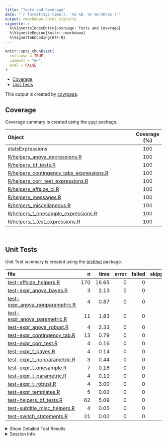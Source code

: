 ```yaml
---
title: "Tests and Coverage"
date: "`r format(Sys.time(), '%d %B, %Y %H:%M:%S')`"
output: rmarkdown::html_vignette
vignette: >
  %\VignetteIndexEntry{covrpage: Tests and Coverage}
  %\VignetteEngine{knitr::rmarkdown}
  %\VignetteEncoding{UTF-8}
---
```

  
```r
knitr::opts_chunk$set(
  collapse = TRUE,
  comment = "#>",
  eval = FALSE
)
```

<!--- Placeholder for tests/README.md Do Not Edit--->
  - [Coverage](#coverage)
  - [Unit Tests](#unit-tests)

This output is created by
[covrpage](https://github.com/metrumresearchgroup/covrpage).

## Coverage

Coverage summary is created using the
[covr](https://github.com/r-lib/covr) package.

| Object                                                                                     | Coverage (%) |
| :----------------------------------------------------------------------------------------- | :----------: |
| statsExpressions                                                                           |     100      |
| [R/helpers\_anova\_expressions.R](https://github.com/IndrajeetPatil/statsExpressions/tree/master/R/helpers_anova_expressions.R)                        |     100      |
| [R/helpers\_bf\_tests.R](https://github.com/IndrajeetPatil/statsExpressions/tree/master/R/helpers_bf_tests.R)                                          |     100      |
| [R/helpers\_contingency\_tabs\_expressions.R](https://github.com/IndrajeetPatil/statsExpressions/tree/master/R/helpers_contingency_tabs_expressions.R) |     100      |
| [R/helpers\_corr\_test\_expressions.R](https://github.com/IndrajeetPatil/statsExpressions/tree/master/R/helpers_corr_test_expressions.R)               |     100      |
| [R/helpers\_effsize\_ci.R](https://github.com/IndrajeetPatil/statsExpressions/tree/master/R/helpers_effsize_ci.R)                                      |     100      |
| [R/helpers\_messages.R](https://github.com/IndrajeetPatil/statsExpressions/tree/master/R/helpers_messages.R)                                           |     100      |
| [R/helpers\_miscellaneous.R](https://github.com/IndrajeetPatil/statsExpressions/tree/master/R/helpers_miscellaneous.R)                                 |     100      |
| [R/helpers\_t\_onesample\_expressions.R](https://github.com/IndrajeetPatil/statsExpressions/tree/master/R/helpers_t_onesample_expressions.R)           |     100      |
| [R/helpers\_t\_test\_expressions.R](https://github.com/IndrajeetPatil/statsExpressions/tree/master/R/helpers_t_test_expressions.R)                     |     100      |

<br>

## Unit Tests

Unit Test summary is created using the
[testthat](https://github.com/r-lib/testthat) package.

| file                                                                          |   n |  time | error | failed | skipped | warning |
| :---------------------------------------------------------------------------- | --: | ----: | ----: | -----: | ------: | ------: |
| [test-effsize\_helpers.R](https://github.com/IndrajeetPatil/statsExpressions/tree/master/tests/testthat/test-effsize_helpers.R)                    | 170 | 16.65 |     0 |      0 |       0 |       0 |
| [test-expr\_anova\_bayes.R](https://github.com/IndrajeetPatil/statsExpressions/tree/master/tests/testthat/test-expr_anova_bayes.R)                 |   3 |  2.13 |     0 |      0 |       0 |       0 |
| [test-expr\_anova\_nonparametric.R](https://github.com/IndrajeetPatil/statsExpressions/tree/master/tests/testthat/test-expr_anova_nonparametric.R) |   4 |  0.87 |     0 |      0 |       0 |       0 |
| [test-expr\_anova\_parametric.R](https://github.com/IndrajeetPatil/statsExpressions/tree/master/tests/testthat/test-expr_anova_parametric.R)       |  11 |  1.83 |     0 |      0 |       0 |       0 |
| [test-expr\_anova\_robust.R](https://github.com/IndrajeetPatil/statsExpressions/tree/master/tests/testthat/test-expr_anova_robust.R)               |   4 |  2.33 |     0 |      0 |       0 |       0 |
| [test-expr\_contingency\_tab.R](https://github.com/IndrajeetPatil/statsExpressions/tree/master/tests/testthat/test-expr_contingency_tab.R)         |  13 |  0.79 |     0 |      0 |       0 |       0 |
| [test-expr\_corr\_test.R](https://github.com/IndrajeetPatil/statsExpressions/tree/master/tests/testthat/test-expr_corr_test.R)                     |   4 |  0.16 |     0 |      0 |       0 |       0 |
| [test-expr\_t\_bayes.R](https://github.com/IndrajeetPatil/statsExpressions/tree/master/tests/testthat/test-expr_t_bayes.R)                         |   4 |  0.14 |     0 |      0 |       0 |       0 |
| [test-expr\_t\_nonparametric.R](https://github.com/IndrajeetPatil/statsExpressions/tree/master/tests/testthat/test-expr_t_nonparametric.R)         |   3 |  0.44 |     0 |      0 |       0 |       0 |
| [test-expr\_t\_onesample.R](https://github.com/IndrajeetPatil/statsExpressions/tree/master/tests/testthat/test-expr_t_onesample.R)                 |   7 |  0.16 |     0 |      0 |       0 |       0 |
| [test-expr\_t\_parametric.R](https://github.com/IndrajeetPatil/statsExpressions/tree/master/tests/testthat/test-expr_t_parametric.R)               |   4 |  0.10 |     0 |      0 |       0 |       0 |
| [test-expr\_t\_robust.R](https://github.com/IndrajeetPatil/statsExpressions/tree/master/tests/testthat/test-expr_t_robust.R)                       |   4 |  3.00 |     0 |      0 |       0 |       0 |
| [test-expr\_templates.R](https://github.com/IndrajeetPatil/statsExpressions/tree/master/tests/testthat/test-expr_templates.R)                      |   5 |  0.02 |     0 |      0 |       0 |       0 |
| [test-helpers\_bf\_tests.R](https://github.com/IndrajeetPatil/statsExpressions/tree/master/tests/testthat/test-helpers_bf_tests.R)                 |  62 |  5.09 |     0 |      0 |       0 |       0 |
| [test-subtitle\_misc\_helpers.R](https://github.com/IndrajeetPatil/statsExpressions/tree/master/tests/testthat/test-subtitle_misc_helpers.R)       |   4 |  0.05 |     0 |      0 |       0 |       0 |
| [test-switch\_statements.R](https://github.com/IndrajeetPatil/statsExpressions/tree/master/tests/testthat/test-switch_statements.R)                |  21 |  0.00 |     0 |      0 |       0 |       0 |

<details closed>

<summary> Show Detailed Test Results </summary>

| file                                                                               | context                                    | test                                                                  | status |  n |  time |
| :--------------------------------------------------------------------------------- | :----------------------------------------- | :-------------------------------------------------------------------- | :----- | -: | ----: |
| [test-effsize\_helpers.R](https://github.com/IndrajeetPatil/statsExpressions/tree/master/tests/testthat/test-effsize_helpers.R#L11)                     | effsize\_t\_parametric                     | effsize works for Cohen’s d and Hedge’s g (between - without NA)      | PASS   | 29 |  0.33 |
| [test-effsize\_helpers.R](https://github.com/IndrajeetPatil/statsExpressions/tree/master/tests/testthat/test-effsize_helpers.R#L181_L184)               | effsize\_t\_parametric                     | effsize works for Cohen’s d and Hedge’s g (between - with NA)         | PASS   | 24 |  0.01 |
| [test-effsize\_helpers.R](https://github.com/IndrajeetPatil/statsExpressions/tree/master/tests/testthat/test-effsize_helpers.R#L329_L335)               | effsize\_t\_parametric                     | effsize works for Cohen’s d and Hedge’s g (within - without NA)       | PASS   | 26 |  0.03 |
| [test-effsize\_helpers.R](https://github.com/IndrajeetPatil/statsExpressions/tree/master/tests/testthat/test-effsize_helpers.R#L534_L543)               | effsize\_t\_parametric                     | effsize works for Cohen’s d and Hedge’s g (within - with NA)          | PASS   | 23 |  0.04 |
| [test-effsize\_helpers.R](https://github.com/IndrajeetPatil/statsExpressions/tree/master/tests/testthat/test-effsize_helpers.R#L756)                    | effsize\_t\_parametric                     | effsize works for one sample test                                     | PASS   | 14 |  0.02 |
| [test-effsize\_helpers.R](https://github.com/IndrajeetPatil/statsExpressions/tree/master/tests/testthat/test-effsize_helpers.R#L827)                    | t1way\_ci                                  | t1way\_ci works                                                       | PASS   | 13 | 14.15 |
| [test-effsize\_helpers.R](https://github.com/IndrajeetPatil/statsExpressions/tree/master/tests/testthat/test-effsize_helpers.R#L902)                    | test\_yuend\_ci                            | Yuen’s test on trimmed means for dependent samples works              | PASS   | 18 |  1.74 |
| [test-effsize\_helpers.R](https://github.com/IndrajeetPatil/statsExpressions/tree/master/tests/testthat/test-effsize_helpers.R#L992)                    | robcor\_ci                                 | robcor\_ci works                                                      | PASS   | 23 |  0.33 |
| [test-expr\_anova\_bayes.R](https://github.com/IndrajeetPatil/statsExpressions/tree/master/tests/testthat/test-expr_anova_bayes.R#L38)                  | expr\_anova\_bayes                         | expr\_anova\_bayes works (between-subjects)                           | PASS   |  1 |  0.02 |
| [test-expr\_anova\_bayes.R](https://github.com/IndrajeetPatil/statsExpressions/tree/master/tests/testthat/test-expr_anova_bayes.R#L78)                  | expr\_anova\_bayes                         | expr\_anova\_bayes works (within-subjects)                            | PASS   |  1 |  0.22 |
| [test-expr\_anova\_bayes.R](https://github.com/IndrajeetPatil/statsExpressions/tree/master/tests/testthat/test-expr_anova_bayes.R#L118)                 | expr\_anova\_bayes                         | expr\_anova\_bayes works (within-subjects) - with NA                  | PASS   |  1 |  1.89 |
| [test-expr\_anova\_nonparametric.R](https://github.com/IndrajeetPatil/statsExpressions/tree/master/tests/testthat/test-expr_anova_nonparametric.R#L56)  | expr\_anova\_nonparametric                 | between-subjects - data with and without NAs                          | PASS   |  2 |  0.36 |
| [test-expr\_anova\_nonparametric.R](https://github.com/IndrajeetPatil/statsExpressions/tree/master/tests/testthat/test-expr_anova_nonparametric.R#L161) | expr\_anova\_nonparametric                 | within-subjects - data with and without NAs                           | PASS   |  2 |  0.51 |
| [test-expr\_anova\_parametric.R](https://github.com/IndrajeetPatil/statsExpressions/tree/master/tests/testthat/test-expr_anova_parametric.R#L57)        | expr\_anova\_parametric - between-subjects | parametric anova subtitles work (without NAs)                         | PASS   |  1 |  0.03 |
| [test-expr\_anova\_parametric.R](https://github.com/IndrajeetPatil/statsExpressions/tree/master/tests/testthat/test-expr_anova_parametric.R#L117)       | expr\_anova\_parametric - between-subjects | parametric anova subtitles work (with NAs)                            | PASS   |  1 |  0.46 |
| [test-expr\_anova\_parametric.R](https://github.com/IndrajeetPatil/statsExpressions/tree/master/tests/testthat/test-expr_anova_parametric.R#L176)       | expr\_anova\_parametric - between-subjects | parametric anova subtitles with partial omega-squared                 | PASS   |  1 |  0.11 |
| [test-expr\_anova\_parametric.R](https://github.com/IndrajeetPatil/statsExpressions/tree/master/tests/testthat/test-expr_anova_parametric.R#L236)       | expr\_anova\_parametric - between-subjects | parametric anova subtitles with partial eta-squared and data with NAs | PASS   |  1 |  0.01 |
| [test-expr\_anova\_parametric.R](https://github.com/IndrajeetPatil/statsExpressions/tree/master/tests/testthat/test-expr_anova_parametric.R#L347)       | expr\_anova\_parametric - between-subjects | parametric anova subtitles with partial eta-squared and data with NAs | PASS   |  2 |  0.11 |
| [test-expr\_anova\_parametric.R](https://github.com/IndrajeetPatil/statsExpressions/tree/master/tests/testthat/test-expr_anova_parametric.R#L412)       | expr\_anova\_parametric - within-subjects  | parametric anova subtitles work (without NAs)                         | PASS   |  1 |  0.41 |
| [test-expr\_anova\_parametric.R](https://github.com/IndrajeetPatil/statsExpressions/tree/master/tests/testthat/test-expr_anova_parametric.R#L472)       | expr\_anova\_parametric - within-subjects  | parametric anova subtitles work (with NAs)                            | PASS   |  2 |  0.20 |
| [test-expr\_anova\_parametric.R](https://github.com/IndrajeetPatil/statsExpressions/tree/master/tests/testthat/test-expr_anova_parametric.R#L583)       | expr\_anova\_parametric - within-subjects  | parametric anova subtitles work (catch bad data)                      | PASS   |  1 |  0.41 |
| [test-expr\_anova\_parametric.R](https://github.com/IndrajeetPatil/statsExpressions/tree/master/tests/testthat/test-expr_anova_parametric.R#L660_L690)  | expr\_anova\_parametric - within-subjects  | checking warning message when too few obs                             | PASS   |  1 |  0.09 |
| [test-expr\_anova\_robust.R](https://github.com/IndrajeetPatil/statsExpressions/tree/master/tests/testthat/test-expr_anova_robust.R#L58)                | expr\_anova\_robust                        | expr\_anova\_robust works - between-subjects                          | PASS   |  2 |  2.28 |
| [test-expr\_anova\_robust.R](https://github.com/IndrajeetPatil/statsExpressions/tree/master/tests/testthat/test-expr_anova_robust.R#L155)               | expr\_anova\_robust                        | expr\_anova\_robust works - within-subjects                           | PASS   |  2 |  0.05 |
| [test-expr\_contingency\_tab.R](https://github.com/IndrajeetPatil/statsExpressions/tree/master/tests/testthat/test-expr_contingency_tab.R#L60)          | expr\_contingency\_tab                     | expr\_contingency\_tab works - data without NAs                       | PASS   |  2 |  0.35 |
| [test-expr\_contingency\_tab.R](https://github.com/IndrajeetPatil/statsExpressions/tree/master/tests/testthat/test-expr_contingency_tab.R#L161)         | expr\_contingency\_tab                     | expr\_contingency\_tab works - data with NAs                          | PASS   |  1 |  0.03 |
| [test-expr\_contingency\_tab.R](https://github.com/IndrajeetPatil/statsExpressions/tree/master/tests/testthat/test-expr_contingency_tab.R#L245)         | expr\_contingency\_tab\_paired             | paired expr\_contingency\_tab works - counts data without NAs         | PASS   |  1 |  0.05 |
| [test-expr\_contingency\_tab.R](https://github.com/IndrajeetPatil/statsExpressions/tree/master/tests/testthat/test-expr_contingency_tab.R#L337)         | expr\_contingency\_tab\_paired             | paired expr\_contingency\_tab works - with NAs                        | PASS   |  1 |  0.06 |
| [test-expr\_contingency\_tab.R](https://github.com/IndrajeetPatil/statsExpressions/tree/master/tests/testthat/test-expr_contingency_tab.R#L420)         | expr\_contingency\_tab\_paired             | paired data 4-by-4                                                    | PASS   |  1 |  0.05 |
| [test-expr\_contingency\_tab.R](https://github.com/IndrajeetPatil/statsExpressions/tree/master/tests/testthat/test-expr_contingency_tab.R#L480)         | expr\_contingency\_tab\_gof                | Goodness of Fit expr\_contingency\_tab works without counts           | PASS   |  2 |  0.08 |
| [test-expr\_contingency\_tab.R](https://github.com/IndrajeetPatil/statsExpressions/tree/master/tests/testthat/test-expr_contingency_tab.R#L577)         | expr\_contingency\_tab\_gof                | Goodness of Fit expr\_contingency\_tab works with counts              | PASS   |  1 |  0.08 |
| [test-expr\_contingency\_tab.R](https://github.com/IndrajeetPatil/statsExpressions/tree/master/tests/testthat/test-expr_contingency_tab.R#L631)         | expr\_contingency\_tab\_gof                | works with dataframes with NAs and with ratio                         | PASS   |  1 |  0.03 |
| [test-expr\_contingency\_tab.R](https://github.com/IndrajeetPatil/statsExpressions/tree/master/tests/testthat/test-expr_contingency_tab.R#L646_L649)    | expr\_contingency\_tab\_gof                | works even in edge cases                                              | PASS   |  3 |  0.06 |
| [test-expr\_corr\_test.R](https://github.com/IndrajeetPatil/statsExpressions/tree/master/tests/testthat/test-expr_corr_test.R#L53)                      | expr\_corr\_test                           | expr\_corr\_test works - nonparametric                                | PASS   |  1 |  0.09 |
| [test-expr\_corr\_test.R](https://github.com/IndrajeetPatil/statsExpressions/tree/master/tests/testthat/test-expr_corr_test.R#L111)                     | expr\_corr\_test                           | expr\_corr\_test works - parametric                                   | PASS   |  1 |  0.02 |
| [test-expr\_corr\_test.R](https://github.com/IndrajeetPatil/statsExpressions/tree/master/tests/testthat/test-expr_corr_test.R#L168)                     | expr\_corr\_test                           | expr\_corr\_test works - robust                                       | PASS   |  1 |  0.03 |
| [test-expr\_corr\_test.R](https://github.com/IndrajeetPatil/statsExpressions/tree/master/tests/testthat/test-expr_corr_test.R#L210)                     | expr\_corr\_test                           | expr\_corr\_test works - bayes                                        | PASS   |  1 |  0.02 |
| [test-expr\_t\_bayes.R](https://github.com/IndrajeetPatil/statsExpressions/tree/master/tests/testthat/test-expr_t_bayes.R#L42)                          | expr\_t\_bayes                             | expr\_t\_bayes works - between-subjects design                        | PASS   |  1 |  0.03 |
| [test-expr\_t\_bayes.R](https://github.com/IndrajeetPatil/statsExpressions/tree/master/tests/testthat/test-expr_t_bayes.R#L83)                          | expr\_t\_bayes                             | expr\_t\_bayes works - between-subjects design - with NA              | PASS   |  1 |  0.01 |
| [test-expr\_t\_bayes.R](https://github.com/IndrajeetPatil/statsExpressions/tree/master/tests/testthat/test-expr_t_bayes.R#L160)                         | expr\_t\_bayes                             | expr\_t\_bayes\_paired works - within-subjects design                 | PASS   |  1 |  0.05 |
| [test-expr\_t\_bayes.R](https://github.com/IndrajeetPatil/statsExpressions/tree/master/tests/testthat/test-expr_t_bayes.R#L199)                         | expr\_t\_bayes                             | expr\_t\_bayes\_paired works - within-subjects design - with NA       | PASS   |  1 |  0.05 |
| [test-expr\_t\_nonparametric.R](https://github.com/IndrajeetPatil/statsExpressions/tree/master/tests/testthat/test-expr_t_nonparametric.R#L52)          | expr\_t\_nonparametric                     | expr\_t\_nonparametric works - between-subjects design                | PASS   |  1 |  0.37 |
| [test-expr\_t\_nonparametric.R](https://github.com/IndrajeetPatil/statsExpressions/tree/master/tests/testthat/test-expr_t_nonparametric.R#L97_L101)     | expr\_t\_nonparametric                     | expr\_t\_nonparametric works - within-subjects design                 | PASS   |  2 |  0.07 |
| [test-expr\_t\_onesample.R](https://github.com/IndrajeetPatil/statsExpressions/tree/master/tests/testthat/test-expr_t_onesample.R#L198)                 | expr\_t\_onesample                         | expr\_t\_onesample parametric works                                   | PASS   |  4 |  0.03 |
| [test-expr\_t\_onesample.R](https://github.com/IndrajeetPatil/statsExpressions/tree/master/tests/testthat/test-expr_t_onesample.R#L254)                 | expr\_t\_onesample                         | expr\_t\_onesample non-parametric works                               | PASS   |  1 |  0.06 |
| [test-expr\_t\_onesample.R](https://github.com/IndrajeetPatil/statsExpressions/tree/master/tests/testthat/test-expr_t_onesample.R#L303)                 | expr\_t\_onesample                         | expr\_t\_onesample robust works                                       | PASS   |  1 |  0.05 |
| [test-expr\_t\_onesample.R](https://github.com/IndrajeetPatil/statsExpressions/tree/master/tests/testthat/test-expr_t_onesample.R#L344)                 | expr\_t\_onesample                         | expr\_t\_onesample bayes factor works                                 | PASS   |  1 |  0.02 |
| [test-expr\_t\_parametric.R](https://github.com/IndrajeetPatil/statsExpressions/tree/master/tests/testthat/test-expr_t_parametric.R#L61)                | expr\_t\_parametric                        | parametric t-test works (between-subjects without NAs)                | PASS   |  1 |  0.02 |
| [test-expr\_t\_parametric.R](https://github.com/IndrajeetPatil/statsExpressions/tree/master/tests/testthat/test-expr_t_parametric.R#L125)               | expr\_t\_parametric                        | parametric t-test works (between-subjects with NAs)                   | PASS   |  1 |  0.01 |
| [test-expr\_t\_parametric.R](https://github.com/IndrajeetPatil/statsExpressions/tree/master/tests/testthat/test-expr_t_parametric.R#L183)               | expr\_t\_parametric                        | parametric t-test works (within-subjects without NAs)                 | PASS   |  1 |  0.04 |
| [test-expr\_t\_parametric.R](https://github.com/IndrajeetPatil/statsExpressions/tree/master/tests/testthat/test-expr_t_parametric.R#L239)               | expr\_t\_parametric                        | parametric t-test works (within-subjects with NAs)                    | PASS   |  1 |  0.03 |
| [test-expr\_t\_robust.R](https://github.com/IndrajeetPatil/statsExpressions/tree/master/tests/testthat/test-expr_t_robust.R#L54)                        | expr\_t\_robust                            | expr\_t\_robust - within-subjects - without NAs                       | PASS   |  2 |  1.59 |
| [test-expr\_t\_robust.R](https://github.com/IndrajeetPatil/statsExpressions/tree/master/tests/testthat/test-expr_t_robust.R#L128)                       | expr\_t\_robust                            | expr\_t\_robust - within-subjects - with NAs                          | PASS   |  1 |  0.84 |
| [test-expr\_t\_robust.R](https://github.com/IndrajeetPatil/statsExpressions/tree/master/tests/testthat/test-expr_t_robust.R#L183)                       | expr\_t\_robust                            | expr\_t\_robust - between-subjects - without NAs                      | PASS   |  1 |  0.57 |
| [test-expr\_templates.R](https://github.com/IndrajeetPatil/statsExpressions/tree/master/tests/testthat/test-expr_templates.R#L56)                       | expr\_templates                            | checking if subtitle template works without any parameter             | PASS   |  1 |  0.00 |
| [test-expr\_templates.R](https://github.com/IndrajeetPatil/statsExpressions/tree/master/tests/testthat/test-expr_templates.R#L116)                      | expr\_templates                            | checking if subtitle template works with a single parameter           | PASS   |  2 |  0.00 |
| [test-expr\_templates.R](https://github.com/IndrajeetPatil/statsExpressions/tree/master/tests/testthat/test-expr_templates.R#L197)                      | expr\_templates                            | checking if subtitle template works with two parameters               | PASS   |  2 |  0.02 |
| [test-helpers\_bf\_tests.R](https://github.com/IndrajeetPatil/statsExpressions/tree/master/tests/testthat/test-helpers_bf_tests.R#L20)                  | helpers\_bf\_tests                         | bayes factor (correlation)                                            | PASS   |  5 |  0.01 |
| [test-helpers\_bf\_tests.R](https://github.com/IndrajeetPatil/statsExpressions/tree/master/tests/testthat/test-helpers_bf_tests.R#L57)                  | helpers\_bf\_tests                         | bayes factor (independent samples t-test)                             | PASS   |  6 |  0.07 |
| [test-helpers\_bf\_tests.R](https://github.com/IndrajeetPatil/statsExpressions/tree/master/tests/testthat/test-helpers_bf_tests.R#L103)                 | helpers\_bf\_tests                         | bayes factor (paired t-test)                                          | PASS   |  7 |  0.06 |
| [test-helpers\_bf\_tests.R](https://github.com/IndrajeetPatil/statsExpressions/tree/master/tests/testthat/test-helpers_bf_tests.R#L144)                 | helpers\_bf\_tests                         | bayes factor (one sample t-test)                                      | PASS   |  7 |  0.03 |
| [test-helpers\_bf\_tests.R](https://github.com/IndrajeetPatil/statsExpressions/tree/master/tests/testthat/test-helpers_bf_tests.R#L210)                 | helpers\_bf\_tests                         | bayes factor (between-subjects - anova)                               | PASS   |  9 |  0.12 |
| [test-helpers\_bf\_tests.R](https://github.com/IndrajeetPatil/statsExpressions/tree/master/tests/testthat/test-helpers_bf_tests.R#L318)                 | helpers\_bf\_tests                         | bayes factor (within-subjects - anova)                                | PASS   |  9 |  0.80 |
| [test-helpers\_bf\_tests.R](https://github.com/IndrajeetPatil/statsExpressions/tree/master/tests/testthat/test-helpers_bf_tests.R#L383)                 | helpers\_bf\_tests                         | bayes factor (proportion test)                                        | PASS   |  6 |  3.91 |
| [test-helpers\_bf\_tests.R](https://github.com/IndrajeetPatil/statsExpressions/tree/master/tests/testthat/test-helpers_bf_tests.R#L477)                 | helpers\_bf\_tests                         | bayes factor (contingency tab)                                        | PASS   | 10 |  0.08 |
| [test-helpers\_bf\_tests.R](https://github.com/IndrajeetPatil/statsExpressions/tree/master/tests/testthat/test-helpers_bf_tests.R#L553)                 | helpers\_bf\_tests                         | bayes factor caption maker check                                      | PASS   |  1 |  0.01 |
| [test-helpers\_bf\_tests.R](https://github.com/IndrajeetPatil/statsExpressions/tree/master/tests/testthat/test-helpers_bf_tests.R#L583_L601)            | helpers\_bf\_tests                         | bayes factor caption maker check                                      | PASS   |  2 |  0.00 |
| [test-subtitle\_misc\_helpers.R](https://github.com/IndrajeetPatil/statsExpressions/tree/master/tests/testthat/test-subtitle_misc_helpers.R#L27)        | long\_to\_wide\_converter                  | long\_to\_wide\_converter works                                       | PASS   |  4 |  0.05 |
| [test-switch\_statements.R](https://github.com/IndrajeetPatil/statsExpressions/tree/master/tests/testthat/test-switch_statements.R#L8)                  | switch statements                          | switch for effct size type works                                      | PASS   | 13 |  0.00 |
| [test-switch\_statements.R](https://github.com/IndrajeetPatil/statsExpressions/tree/master/tests/testthat/test-switch_statements.R#L30)                 | switch statements                          | switch for stats type works                                           | PASS   |  8 |  0.00 |

</details>

<details>

<summary> Session Info </summary>

| Field    | Value                            |
| :------- | :------------------------------- |
| Version  | R version 3.6.1 (2019-07-05)     |
| Platform | x86\_64-w64-mingw32/x64 (64-bit) |
| Running  | Windows 10 x64 (build 16299)     |
| Language | English\_United States           |
| Timezone | America/New\_York                |

| Package  | Version |
| :------- | :------ |
| testthat | 2.2.1   |
| covr     | 3.3.1   |
| covrpage | 0.0.70  |

</details>

<!--- Final Status : pass --->
